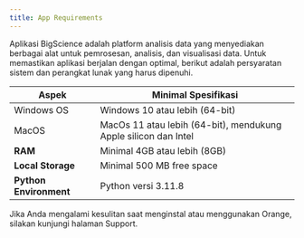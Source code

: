 ```yaml
---
title: App Requirements
---
```


Aplikasi BigScience adalah platform analisis data yang menyediakan berbagai alat untuk pemrosesan, analisis, dan visualisasi data. Untuk memastikan aplikasi berjalan dengan optimal, berikut adalah persyaratan sistem dan perangkat lunak yang harus dipenuhi.

| **Aspek**              | **Minimal Spesifikasi**                                          |
| ---------------------- | ---------------------------------------------------------------- |
| Windows OS             | Windows 10 atau lebih (64-bit)                                   |
| MacOS                  | MacOs 11 atau lebih (64-bit), mendukung Apple silicon dan Intel  |
| **RAM**                | Minimal 4GB atau lebih (8GB)                                     |
| **Local Storage**      | Minimal 500 MB free space                                        |
| **Python Environment** | Python versi 3.11.8                                              |

Jika Anda mengalami kesulitan saat menginstal atau menggunakan Orange, silakan kunjungi halaman Support.
